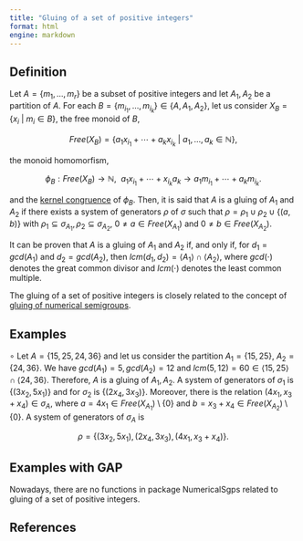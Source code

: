 ```yaml
---
title: "Gluing of a set of positive integers"
format: html
engine: markdown
---
```


<!-- Definición de Num. Sem. -->

## Definition

Let $A = \{m_1, \ldots, m_r\}$ be a subset of positive integers and let $A_1, A_2$ be a partition of $A$. For each $B = \{ m_{i_1}, \ldots, m_{i_k} \} \in \{A, A_1, A_2\}$, let us consider $X_B = \{x_i ~ | ~ m_i \in B\}$, the free monoid of $B$,

$$
Free(X_B) = \{a_1x_{i_1} + \cdots + a_kx_{i_k} ~ | ~ a_1, \ldots, a_k \in \mathbb{N}\},
$$

the monoid homomorfism,

$$
\phi_B: Free(X_B) \to \mathbb{N}, ~~ a_1x_{i_1} + \cdots + x_{i_k}a_k \to a_1 m_{i_1} + \cdots + a_k m_{i_k}.
$$

and the [kernel congruence](../Presentations-NS/Presentation-NS.qmd) of $\phi_B$. Then, it is said that $A$ is a gluing of $A_1$ and $A_2$ if there exists a system of generators $\rho$ of $\sigma$ such that $\rho = \rho_1 \cup \rho_2 \cup \{(a,b)\}$ with $\rho_1 \subseteq \sigma_{A_1}, \rho_2 \subseteq \sigma_{A_2}$, $0 \ne a \in Free(X_{A_1})$ and $0 \ne b \in Free(X_{A_2})$.

It can be proven that $A$ is a gluing of $A_1$ and $A_2$ if, and only if, for $d_1 = gcd(A_1)$ and $d_2 = gcd(A_2)$, then $lcm(d_1, d_2) = \langle A_1 \rangle \cap \langle A_2 \rangle$, where $gcd(\cdot)$ denotes the great common divisor and $lcm(\cdot)$ denotes the least common multiple.

The gluing of a set of positive integers is closely related to the concept of [gluing of numerical semigroups](../Families-NS/NS-Gluing.qmd).

## Examples

$\circ$ Let $A = \{15, 25, 24, 36\}$ and let us consider the partition $A_1 = \{15, 25\}$, $A_2 = \{24, 36\}$. We have $gcd(A_1) = 5, gcd(A_2) = 12$ and $lcm(5, 12) = 60 \in \langle 15, 25 \rangle \cap \langle 24, 36 \rangle$. Therefore, $A$ is a gluing of $A_1, A_2$. A system of generators of $\sigma_1$ is $\{(3x_2,5x_1)\}$ and for $\sigma_2$ is $\{(2x_4, 3x_3)\}$. Moreover, there is the relation $(4x_1, x_3 + x_4) \in \sigma_{A}$, where $a = 4x_1 \in Free(X_{A_1}) \setminus \{0\}$ and $b = x_3 + x_4 \in Free(X_{A_2}) \setminus \{0\}$. A system of generators of $\sigma_A$ is

$$
\rho = \{(3x_2, 5x_1), (2x_4, 3x_3), (4x_1, x_3 + x_4)\}.
$$

## Examples with GAP

Nowadays, there are no functions in package NumericalSgps related to gluing of a set of positive integers. 

<!-- However, given three set of integers $A,A_1, A_2$, the following function returns true if $A$ is a gluing of $A_1$ and $A_2$ and false otherwise. -->





## References


<!-- https://docs.gap-system.org/doc/tut/chap0_mj.html#contents -->

